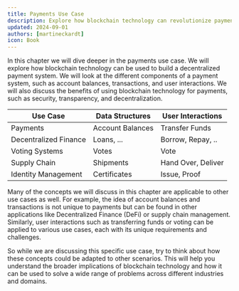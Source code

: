```yaml
---
title: Payments Use Case
description: Explore how blockchain technology can revolutionize payments by building decentralized systems. This chapter delves into account balances, transactions, and user interactions, highlighting the benefits of blockchain for security, transparency, and decentralization. Discover how these concepts apply to various use cases beyond payments, including decentralized finance, voting systems, and supply chain management.
updated: 2024-09-01
authors: [martineckardt]
icon: Book
---
```



In this chapter we will dive deeper in the payments use case. We will explore how <GlossaryTerm>blockchain</GlossaryTerm> technology can be used to build a decentralized payment system. We will look at the different components of a payment system, such as account balances, transactions, and user interactions. We will also discuss the benefits of using <GlossaryTerm>blockchain</GlossaryTerm> technology for payments, such as security, transparency, and decentralization.

| Use Case                  | Data Structures  	| User Interactions  	|
|-----------------------	|------------------	|--------------------	|
| Payments              	| Account Balances 	| Transfer Funds     	|
| <GlossaryTerm>Decentralized Finance</GlossaryTerm> 	| Loans, ...       	| Borrow, Repay, ..  	|
| Voting Systems        	| Votes            	| Vote               	|
| Supply Chain          	| Shipments        	| Hand Over, Deliver 	|
| Identity Management   	| Certificates     	| Issue, Proof       	|

Many of the concepts we will discuss in this chapter are applicable to other use cases as well. For example, the idea of account balances and transactions is not unique to payments but can be found in other applications like <GlossaryTerm>Decentralized Finance</GlossaryTerm> (<GlossaryTerm>DeFi</GlossaryTerm>) or supply chain management. Similarly, user interactions such as transferring funds or voting can be applied to various use cases, each with its unique requirements and challenges.

So while we are discussing this specific use case, try to think about how these concepts could be adapted to other scenarios. This will help you understand the broader implications of <GlossaryTerm>blockchain</GlossaryTerm> technology and how it can be used to solve a wide range of problems across different industries and domains.